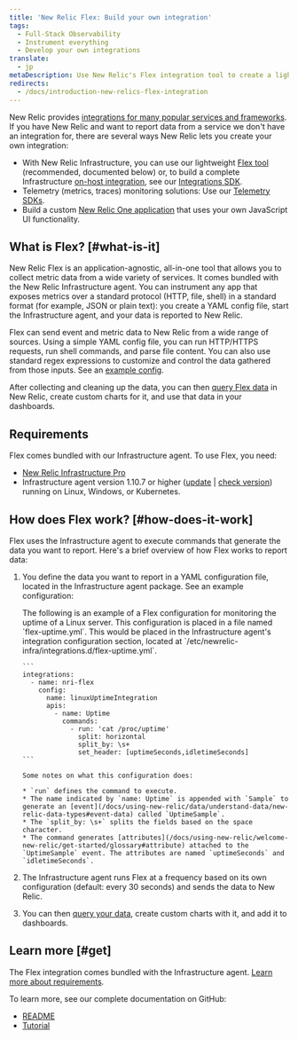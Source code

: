 ```yaml
---
title: 'New Relic Flex: Build your own integration'
tags:
  - Full-Stack Observability
  - Instrument everything
  - Develop your own integrations
translate:
  - jp
metaDescription: Use New Relic's Flex integration tool to create a lightweight custom integration that reports event and metric data to New Relic.
redirects:
  - /docs/introduction-new-relics-flex-integration
---
```


New Relic provides [integrations for many popular services and frameworks](https://newrelic.com/integrations). If you have New Relic and want to report data from a service we don't have an integration for, there are several ways New Relic lets you create your own integration:

* With New Relic Infrastructure, you can use our lightweight [Flex tool](/docs/integrations/host-integrations/host-integrations-list/flex-integration-tool-build-your-own-integration) (recommended, documented below) or, to build a complete Infrastructure [on-host integration](/docs/integrations/host-integrations/getting-started/introduction-host-integrations), see our [Integrations SDK](/docs/integrations/integrations-sdk/getting-started/introduction-infrastructure-integrations-sdk).
* Telemetry (metrics, traces) monitoring solutions: Use our [Telemetry SDKs](/docs/data-ingest-apis/get-data-new-relic/new-relic-sdks/telemetry-sdks-send-custom-telemetry-data-new-relic).
* Build a custom [New Relic One application](/docs/new-relic-one/use-new-relic-one/build-new-relic-one/new-relic-one-build-your-own-custom-new-relic-one-application) that uses your own JavaScript UI functionality.

## What is Flex? [#what-is-it]

New Relic Flex is an application-agnostic, all-in-one tool that allows you to collect metric data from a wide variety of services. It comes bundled with the New Relic Infrastructure agent. You can instrument any app that exposes metrics over a standard protocol (HTTP, file, shell) in a standard format (for example, JSON or plain text): you create a YAML config file, start the Infrastructure agent, and your data is reported to New Relic.

Flex can send event and metric data to New Relic from a wide range of sources. Using a simple YAML config file, you can run HTTP/HTTPS requests, run shell commands, and parse file content. You can also use standard regex expressions to customize and control the data gathered from those inputs. See an [example config](#example).

After collecting and cleaning up the data, you can then [query Flex data](/docs/using-new-relic/data/understand-data/query-new-relic-data) in New Relic, create custom charts for it, and use that data in your dashboards.

## Requirements

Flex comes bundled with our Infrastructure agent. To use Flex, you need:

* [New Relic Infrastructure Pro](https://newrelic.com/products/infrastructure/pricing)
* Infrastructure agent version 1.10.7 or higher ([update](/docs/infrastructure/install-configure-manage-infrastructure/update-or-uninstall/update-infrastructure-agent) \| [check version](/docs/infrastructure/install-configure-manage-infrastructure/update-or-uninstall/update-infrastructure-agent#check-version)) running on Linux, Windows, or Kubernetes.

## How does Flex work? [#how-does-it-work]

Flex uses the Infrastructure agent to execute commands that generate the data you want to report. Here's a brief overview of how Flex works to report data:

1. You define the data you want to report in a YAML configuration file, located in the Infrastructure agent package. See an example configuration:

   <CollapserGroup>
     <Collapser
       id="example"
       title="Example config"
     >
       The following is an example of a Flex configuration for monitoring the uptime of a Linux server. This configuration is placed in a file named `flex-uptime.yml`. This would be placed in the Infrastructure agent's integration configuration section, located at `/etc/newrelic-infra/integrations.d/flex-uptime.yml`.

       ```
       integrations:
         - name: nri-flex    
           config:
             name: linuxUptimeIntegration
             apis:
               - name: Uptime
                 commands:
                   - run: 'cat /proc/uptime'
                     split: horizontal
                     split_by: \s+
                     set_header: [uptimeSeconds,idletimeSeconds]
       ```

       Some notes on what this configuration does:

       * `run` defines the command to execute.
       * The name indicated by `name: Uptime` is appended with `Sample` to generate an [event](/docs/using-new-relic/data/understand-data/new-relic-data-types#event-data) called `UptimeSample`.
       * The `split_by: \s+` splits the fields based on the space character.
       * The command generates [attributes](/docs/using-new-relic/welcome-new-relic/get-started/glossary#attribute) attached to the `UptimeSample` event. The attributes are named `uptimeSeconds` and `idletimeSeconds`.
     </Collapser>
   </CollapserGroup>
2. The Infrastructure agent runs Flex at a frequency based on its own configuration (default: every 30 seconds) and sends the data to New Relic.
3. You can then [query your data](/docs/using-new-relic/data/understand-data/query-new-relic-data), create custom charts with it, and add it to dashboards.

## Learn more [#get]

The Flex integration comes bundled with the Infrastructure agent. [Learn more about requirements](#requirements).

To learn more, see our complete documentation on GitHub:

* [README](https://github.com/newrelic/nri-flex)
* [Tutorial](https://github.com/newrelic/nri-flex/blob/master/docs/basic-tutorial.md)
